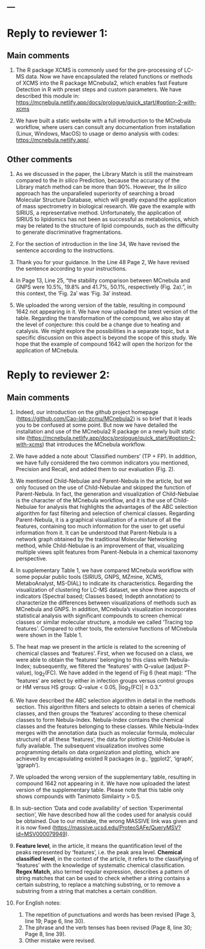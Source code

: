 ---
---

# Reply to reviewer 1:

## Main comments

1. The R package XCMS is commonly used for the pre-processing of LC-MS data.
   Now we have encapsulated the related functions or methods of XCMS into the R
   package MCnebula2, which enables fast Feature Detection in R with preset
   steps and custom parameters. We have described this module in:
   <https://mcnebula.netlify.app/docs/prologue/quick_start/#option-2-with-xcms>

2. We have built a static website with a full introduction to the MCnebula
   workflow, where users can consult any documentation from installation
   (Linux, Windows, MacOS) to usage or demo analysis with codes:
   <https://mcnebula.netlify.app/>.

## Other comments

1.  As we discussed in the paper, the Library Match is still the mainstream
    compared to the *In silico* Prediction, because the accuracy of the Library
    match method can be more than 90%.  However, the *In silico* approach has
    the unparalleled superiority of searching a broad Molecular Structure
    Database, which will greatly expand the application of mass spectrometry in
    biological research.  We gave the example with SIRIUS, a representative
    method.  Unfortunately, the application of SIRIUS to lipidomics has not
    been as successful as metabolomics, which may be related to the structure
    of lipid compounds, such as the difficulty to generate discriminative
    fragmentations.

2. For the section of introduction in the line 34, We have revised the sentence
   according to the instructions.

3. Thank you for your guidance. In the Line 48 Page 2, We have revised the
   sentence according to your instructions.

4. In Page 13, Line 25, "the stability comparison between MCnebula and GNPS
    were 10.5%, 19.8% and 41.7%, 50.1%, respectively (Fig. 2a).", in this
    context, the 'Fig. 2a' was 'Fig. 3a' instead.

5. We uploaded the wrong version of the table, resulting in compound 1642 not
   appearing in it. We have now uploaded the latest version of the table.
   Regarding the transformation of the compound, we also stay at the level of
   conjecture: this could be a change due to heating and catalysis. We might
   explore the possibilities in a separate topic, but a specific discussion on
   this aspect is beyond the scope of this study. We hope that the example of
   compound 1642 will open the horizon for the application of MCnebula.

# Reply to reviewer 2:

## Main comments

1. Indeed, our introduction on the github project homepage
   (<https://github.com/Cao-lab-zcmu/MCnebula2>) is so brief that it leads you
   to be confused at some point. But now we have detailed the installation and
   use of the MCnebula2 R package on a newly built static site
   (<https://mcnebula.netlify.app/docs/prologue/quick_start/#option-2-with-xcms>)
   that introduces the MCnebula workflow.

2. We have added a note about 'Classified numbers' (TP + FP). In addition, we
   have fully considered the two common indicators you mentioned, Precision and
   Recall, and added them to our evaluation (Fig. 2).

3. We mentioned Child-Nebulae and Parent-Nebula in the article, but we only
   focused on the use of Child-Nebulae and skipped the function of
   Parent-Nebula. In fact, the generation and visualization of Child-Nebulae is
   the character of the MCnebula workflow, and it is the use of Child-Nebulae
   for analysis that highlights the advantages of the ABC selection algorithm
   for fast filtering and selection of chemical classes.  Regarding
   Parent-Nebula, it is a graphical visualization of a mixture of all the
   features, containing too much information for the user to get useful
   information from it. It can be understood that Parent-Nebula is a network
   graph obtained by the traditional Molecular Networking method, while
   Child-Nebulae is an improvement of that, visualizing multiple views split
   features from Parent-Nebula in a chemical taxonomy perspective.

4. In supplementary Table 1, we have compared MCnebula workflow with some
   popular public tools (SIRIUS, GNPS, MZmine, XCMS, MetaboAnalyst, MS-DIAL) to
   indicate its characteristics. Regarding the visualization of clustering for
   LC-MS dataset, we show three aspects of indicators (Spectral based; Classes
   based; Indepth annotation) to characterize the differences between
   visualizations of methods such as MCnebula and GNPS. In addition, MCnebula's
   visualization incorporates statistical analysis with significant compounds
   to screen chemical classes or similar molecular structure, a module we
   called 'Tracing top features'. Compared to other tools, the extensive
   functions of MCnebula were shown in the Table 1.

5. The heat map we present in the article is related to the screening of
   chemical classes and 'features'. First, when we focused on a class, we were
   able to obtain the 'features' belonging to this class with Nebula-Index;
   subsequently, we filtered the 'features' with Q-value (adjust P-value),
   log~2~(FC). We have added in the legend of Fig 6 (heat map): "The 'features'
   are select by either in infection groups versus control groups or HM versus
   HS group: Q-value &lt; 0.05, |log~2~(FC)| $\geq$ 0.3."

6. We have described the ABC selection algorithm in detail in the methods
   section.  This algorithm filters and selects to obtain a series of chemical
   classes, and then groups the 'features' according to these chemical classes
   to form Nebula-Index. Nebula-Index contains the chemical classes and the
   features belonging to these classes. While Nebula-Index merges with the
   annotation data (such as molecular formula, molecular structure) of all
   these 'features', the data for plotting Child-Nebulae is fully available.
   The subsequent visualization involves some programming details on data
   organization and plotting, which are achieved by encapsulating existed R
   packages (e.g., 'ggplot2', 'igraph', 'ggraph').

7. We uploaded the wrong version of the supplementary table, resulting in
   compound 1642 not appearing in it. We have now uploaded the latest version
   of the supplementary table. Please note that this table only shows compounds
   with Tanimoto Similairty &gt; 0.5.

8. In sub-section 'Data and code availability' of section 'Experimental
   section', We have described how all the codes used for analysis could be
   obtained. Due to our mistake, the wrong MASSIVE link was given and it is now
   fixed (<https://massive.ucsd.edu/ProteoSAFe/QueryMSV?id=MSV000079949>).

9. **Feature level**, in the article, it means the quantification level of
   the peaks represented by 'features', i.e. the peak area level. **Chemical
   classified level**, in the context of the article, it refers to the
   classifying of 'features' with the knowledge of systematic chemical
   classification. **Regex Match**, also termed regular expression, describes a
   pattern of string matches that can be used to check whether a string
   contains a certain substring, to replace a matching substring, or to remove
   a substring from a string that matches a certain condition.

10. For English notes:
    1. The repetition of punctuations and words has been revised (Page 3, line
       19; Page 6, line 30).
    2. The phrase and the verb tenses has been revised (Page 8, line 30; Page
       8, line 39).
    3. Other mistake were revised.


